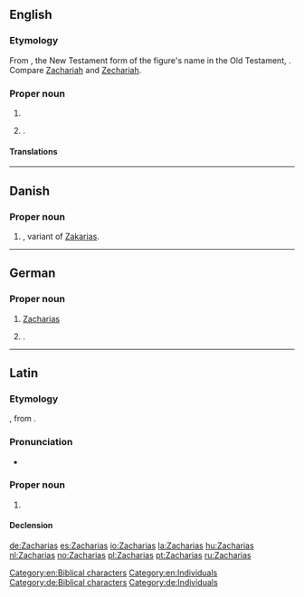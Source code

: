 {{also|Zachariáš}}
==English==

===Etymology===
From {{etyl|grc|en}} {{m|grc|Ζαχαρίας}}, the New Testament form of the figure's name in the Old Testament, {{etyl|he|en}} {{m|he|זְכַרְיָה||tr=Zəḵaryā|Yahweh has remembered}}. Compare [[Zachariah]] and [[Zechariah]].

===Proper noun===
{{en-proper noun}}

# {{alternative form of|Zechariah|lang=en}}
# {{given name|male|from=Hebrew}}.

====Translations====
{{trans-see|Zechariah}}
{{trans-see|male given name|Zachary}}

[[Category:en:Biblical characters]]
[[Category:en:Individuals]]

----

==Danish==

===Proper noun===
{{head|da|proper noun}}

# {{given name|male|lang=da}}, variant of [[Zakarias]].

----

==German==

===Proper noun===
{{head|de|proper noun}}

# [[#English|Zacharias]] {{qualifier|biblical character}}
# {{given name|male|lang=de}}.

[[Category:de:Biblical characters]]
[[Category:de:Individuals]]

----

==Latin==

===Etymology===
{{bor|la|grc|Ζαχαρίᾱς}}, from {{der|la|he|זְכַרְיָה|tr=z'kharyá}}.

===Pronunciation===
*{{la-IPA|Zachariās}}

===Proper noun===
{{la-proper noun|Zachariās|Zachariae|g=m|decl=first}}

# {{l|en|Zechariah}}

====Declension====
{{la-decl-1st-Greek-Ma|Zachari|num=sg}}

{{catlangcode|la|Biblical characters}}

[[de:Zacharias]]
[[es:Zacharias]]
[[io:Zacharias]]
[[la:Zacharias]]
[[hu:Zacharias]]
[[nl:Zacharias]]
[[no:Zacharias]]
[[pl:Zacharias]]
[[pt:Zacharias]]
[[ru:Zacharias]]
